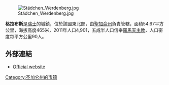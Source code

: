 [[Image:Städchen_Werdenberg.jpg|right]]

'''格拉布斯'''是[[瑞士|瑞士]]的城鎮，位於該國東北部，由[[聖加侖州|聖加侖州]]負責管轄，面積54.67平方公里，海拔高度465米，2011年人口4,901，五成半人口信奉[[羅馬天主教|羅馬天主教]]，人口密度每平方公里90人。

==外部連結==
* [http://www.grabs.ch Official website] {{Wayback|url=http://www.grabs.ch/ |date=20210115181745 }} {{de icon}}

{{Authority control}}
{{Switzerland-geo-stub}}
[[Category:圣加仑州的市镇|Category:圣加仑州的市镇]]